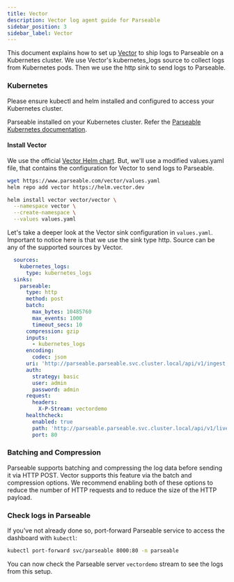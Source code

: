 ```yaml
---
title: Vector
description: Vector log agent guide for Parseable
sidebar_position: 3
sidebar_label: Vector
---
```


This document explains how to set up [Vector](https://vector.dev) to ship logs to Parseable on a Kubernetes cluster. We use Vector's kubernetes_logs source to collect logs from Kubernetes pods. Then we use the http sink to send logs to Parseable.

### Kubernetes
Please ensure kubectl and helm installed and configured to access your Kubernetes cluster.

Parseable installed on your Kubernetes cluster. Refer the [Parseable Kubernetes documentation](/docs/admin-guide/installation/distributed/k8s-helm).

#### Install Vector
We use the official [Vector Helm chart](https://github.com/helm/charts/tree/master/stable/vector). But, we'll use a modified values.yaml file, that contains the configuration for Vector to send logs to Parseable.

```bash
wget https://www.parseable.com/vector/values.yaml
helm repo add vector https://helm.vector.dev

helm install vector vector/vector \
  --namespace vector \
  --create-namespace \
  --values values.yaml
```

Let's take a deeper look at the Vector sink configuration in `values.yaml`. Important to notice here is that we use the sink type http. Source can be any of the supported sources by Vector.

```yaml
  sources:
    kubernetes_logs:
      type: kubernetes_logs
  sinks:
    parseable:
      type: http
      method: post
      batch:
        max_bytes: 10485760
        max_events: 1000
        timeout_secs: 10
      compression: gzip
      inputs: 
        - kubernetes_logs
      encoding:
        codec: json
      uri: 'http://parseable.parseable.svc.cluster.local/api/v1/ingest'
      auth:
        strategy: basic
        user: admin
        password: admin
      request:
        headers:
          X-P-Stream: vectordemo
      healthcheck:
        enabled: true
        path: 'http://parseable.parseable.svc.cluster.local/api/v1/liveness'
        port: 80
```

### Batching and Compression

Parseable supports batching and compressing the log data before sending it via HTTP POST. Vector supports this feature via the batch and compression options. We recommend enabling both of these options to reduce the number of HTTP requests and to reduce the size of the HTTP payload.

### Check logs in Parseable
If you've not already done so, port-forward Parseable service to access the dashboard with `kubectl`:

```bash
kubectl port-forward svc/parseable 8000:80 -n parseable
```

You can now check the Parseable server `vectordemo` stream to see the logs from this setup.
